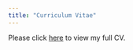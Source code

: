 ```yaml
---
title: "Curriculum Vitae"
---
```


Please click [here](https://uowmailedu-my.sharepoint.com/:b:/g/personal/ta941_uowmail_edu_au/EatJAqB25pJDpOMeD6yt74QBYFckB9vuKpUSBH-wULnZug?e=bvEvaQ) to view my full CV.
